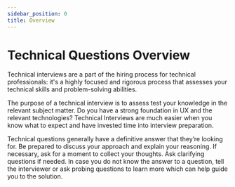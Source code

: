 ```yaml
---
sidebar_position: 0
title: Overview
---
```


# Technical Questions Overview

Technical interviews are a part of the hiring process for technical professionals: it's a highly focused and rigorous process that assesses your technical skills and problem-solving abilities.

The purpose of a technical interview is to assess test your knowledge in the relevant subject matter. Do you have a strong foundation in UX and the relevant technologies? Technical Interviews are much easier when you know what to expect and have invested time into interview preparation.

Technical questions generally have a definitive answer that they’re looking for. Be prepared to discuss your approach and explain your reasoning. If necessary, ask for a moment to collect your thoughts. Ask clarifying questions if needed. In case you do not know the answer to a question, tell the interviewer or ask probing questions to learn more which can help guide you to the solution.

